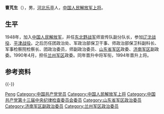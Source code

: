 '''曹芃生'''（{{bd|1930年|||catIdx=}}），男，[[河北|河北]][[乐亭|乐亭]]人，[[中国人民解放军上将|中国人民解放军上将]]。

== 生平 ==
1948年，加入[[中国人民解放军|中国人民解放军]]，并任[[东北野战军|东北野战军]]师宣传队副分队长，参加[[辽沈战役|辽沈战役]]、[[平津战役|平津战役]]。之后历任团政治处、军政治部保卫干事、师政治部保卫科副科长、军事检察院检察长、团政治委员，师副政治委员、[[山东省军区|山东省军区]]政委、[[济南军区|济南军区]]副政委。1990年4月，担任[[兰州军区|兰州军区]]政委。同年晋升中将军衔，1994年晋升上将。

== 参考资料 ==
{{reflist}}

{{中国军事人物小作品}}
{{-}}
{{start box}}
{{s-mil}}
{{s-before|[[李宣化|李宣化]]}}
{{s-title|[[中国人民解放军兰州军区|中国人民解放军兰州军区]]政治委员|1990年4月－1996年1月}}
{{s-after|[[温宗仁|温宗仁]]}}
{{end box}}

{{中国人民解放军上将/1994}}

{{Authority control}}
{{DEFAULTSORT:Cao曹}}
[[Category:曹姓|Peng]]
[[Category:中国共产党党员|Category:中国共产党党员]]
[[Category:中国人民解放军上将|Category:中国人民解放军上将]]
[[Category:中国共产党第十三届中央纪律检查委员会委员|Category:中国共产党第十三届中央纪律检查委员会委员]]
[[Category:山东省军区政治委员|Category:山东省军区政治委员]]
[[Category:济南军区副政治委员|Category:济南军区副政治委员]]
[[Category:兰州军区政治委员|Category:兰州军区政治委员]]